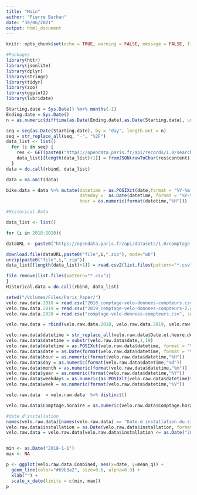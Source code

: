 ```yaml
---
title: "Main"
author: "Pierre Barban"
date: "30/06/2021"
output: html_document
---
```


```r
knitr::opts_chunk$set(echo = TRUE, warning = FALSE, message = FALSE, fig.align='center')
```


```r
#Packages
library(httr)
library(jsonlite)
library(dplyr)
library(stringr)
library(tidyr)
library(zoo)
library(ggplot2)
library(lubridate)

```


```r

Starting.date = Sys.Date() %m+% months(-1)
Ending.date = Sys.Date()
n = as.numeric(difftime(as.Date(Ending.date),as.Date(Starting.date), units = c("days")))

seq = seq(as.Date(Starting.date), by = "day", length.out = n)
seq = str_replace_all(seq, "-", "%2F")
data_list <- list()
  for (i in seq) {
    res <- GET(paste0("https://opendata.paris.fr/api/records/1.0/search/?dataset=comptage-velo-donnees-compteurs&q=&rows=-1&facet=id_compteur&facet=nom_compteur&facet=id&facet=name&facet=date&facet=installation_date&refine.date=",i))
    data_list[[length(data_list)+1]] = fromJSON(rawToChar(res$content))[["records"]][["fields"]]
  }
data = do.call(rbind, data_list)

data = na.omit(data) 

bike.data = data %>% mutate(datetime = as.POSIXct(date,format = "%Y-%m-%dT%H:%M:%S+00:00"),
                            dateday =  as.Date(datetime, format = "%Y-%m-%d"),
                            hour = as.numeric(format(datetime,"%H")))
```

```r
#Historical Data

data_list <- list()

for (i in 2018:2020){

dataURL <- paste0("https://opendata.paris.fr/api/datasets/1.0/comptage-velo-historique-donnees-compteurs/attachments/",i,"_comptage_velo_donnees_compteurs_csv_zip")

download.file(dataURL,paste0("file",i,".zip"), mode="wb")
unzip(paste0("file",i,".zip"))
data_list[[length(data_list)+1]] = read.csv2(list.files(pattern="*.csv"))

file.remove(list.files(pattern="*.csv"))
}
Historical.data = do.call(rbind, data_list)


```

```r
setwd("/Volumes/Files/Paris_Paper/")
velo.raw.data.2018 = read.csv("2018_comptage-velo-donnees-compteurs.csv", sep = ";")
velo.raw.data.2019 = read.csv("2019_comptage-velo-donnees-compteurs-2.csv", sep = ";")
velo.raw.data.2020 = read.csv("comptage-velo-donnees-compteurs.csv", sep = ";")

velo.raw.data = rbind(velo.raw.data.2018, velo.raw.data.2019, velo.raw.data.2020)

velo.raw.data$datetime = str_replace_all(velo.raw.data$Date.et.heure.de.comptage,"T", " ")
velo.raw.data$datetime = substr(velo.raw.data$date,1,19)
velo.raw.data$datetime = as.POSIXct(velo.raw.data$datetime, format = "%Y-%m-%d %H:%M:%S")
velo.raw.data$date = as.Date(format(velo.raw.data$datetime, format = "%Y-%m-%d"))
velo.raw.data$hour = as.numeric(format(velo.raw.data$datetime,"%H"))
velo.raw.data$day = as.numeric(format(velo.raw.data$datetime,"%d"))
velo.raw.data$month = as.numeric(format(velo.raw.data$datetime,"%m"))
velo.raw.data$year = as.numeric(format(velo.raw.data$datetime,"%Y"))
velo.raw.data$weekdays = as.numeric(as.POSIXlt(velo.raw.data$datetime)$wday )
velo.raw.data$week = as.numeric(format(velo.raw.data$datetime,"%V"))

velo.raw.data  = velo.raw.data  %>% distinct()

velo.raw.data$Comptage.horaire = as.numeric(velo.raw.data$Comptage.horaire)

#date d'installation 
names(velo.raw.data)[names(velo.raw.data) == "Date.d.installation.du.site.de.comptage"] <- "installation"
velo.raw.data$installation = as.Date(velo.raw.data$installation, format = "%Y-%m-%d")
velo.raw.data = velo.raw.data[velo.raw.data$installation <= as.Date("2019-01-01", format = "%Y-%m-%d"),]


min <- as.Date("2018-1-1")
max <- NA

p <- ggplot(velo.raw.data.Combined, aes(x=date, y=mean_q)) +
  geom_line(color="#69b3a2", size=0.5, alpha=0.9) + 
  xlab("") + 
  scale_x_date(limits = c(min, max))
p

```
